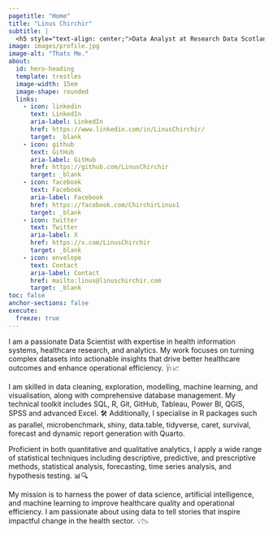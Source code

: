 ```yaml
---
pagetitle: "Home"
title: "Linus Chirchir" 
subtitle: |
  <h5 style="text-align: center;">Data Analyst at Research Data Scotland</h5>
image: images/profile.jpg
image-alt: "Thats Me."
about:
  id: hero-heading
  template: trestles
  image-width: 15em
  image-shape: rounded
  links:
    - icon: linkedin
      text: LinkedIn
      aria-label: LinkedIn
      href: https://www.linkedin.com/in/LinusChirchir/
      target: _blank
    - icon: github
      text: GitHub
      aria-label: GitHub
      href: https://github.com/LinusChirchir
      target: _blank
    - icon: facebook
      text: Facebook
      aria-label: Facebook
      href: https://facebook.com/ChirchirLinus1
      target: _blank
    - icon: twitter
      text: Twitter
      aria-label: X
      href: https://x.com/LinusChirchir
      target: _blank
    - icon: envelope
      text: Contact
      aria-label: Contact
      href: mailto:linus@linuschirchir.com
      target: _blank
toc: false
anchor-sections: false
execute: 
  freeze: true
---
```


::: {#hero-heading}
I am a passionate Data Scientist with expertise in health information systems, healthcare research, and analytics. My work focuses on turning complex datasets into actionable insights that drive better healthcare outcomes and enhance operational efficiency. 🩺📈

I am skilled in data cleaning, exploration, modelling, machine learning, and visualisation, along with comprehensive database management. My technical toolkit includes SQL, R, Git, GitHub, Tableau, Power BI, QGIS, SPSS and advanced Excel. 🛠️ Additionally, I specialise in R packages such as parallel, microbenchmark, shiny, data.table, tidyverse, caret, survival, forecast and dynamic report generation with Quarto.

Proficient in both quantitative and qualitative analytics, I apply a wide range of statistical techniques including descriptive, predictive, and prescriptive methods, statistical analysis, forecasting, time series analysis, and hypothesis testing. 📊🔍

My mission is to harness the power of data science, artificial intelligence, and machine learning to improve healthcare quality and operational efficiency. I am passionate about using data to tell stories that inspire impactful change in the health sector. 💡📉
:::
